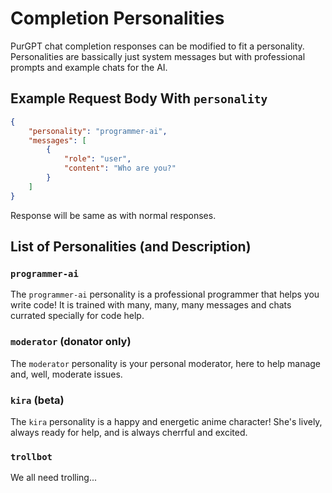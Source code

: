 
# Completion Personalities

PurGPT chat completion responses can be modified to fit a personality. Personalities are bassically just system messages but with professional prompts and example chats for the AI.

## Example Request Body With `personality`

```json {2}
{
	"personality": "programmer-ai",
	"messages": [
		{
			"role": "user",
			"content": "Who are you?"
		}
	]
}
```

Response will be same as with normal responses.

## List of Personalities (and Description)

### `programmer-ai`

The `programmer-ai` personality is a professional programmer that helps you write code! It is trained with many, many, many messages and chats currated specially for code help. 

### `moderator` <DonatorOnly>(donator only)</DonatorOnly>

The `moderator` personality is your personal moderator, here to help manage and, well, moderate issues.

### `kira` <BetaFeature>(beta)</BetaFeature>

The `kira` personality is a happy and energetic anime character! She's lively, always ready for help, and is always cherrful and excited.

### `trollbot`

We all need trolling...